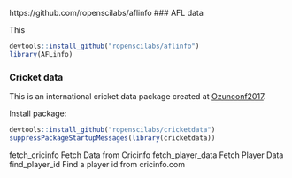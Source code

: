 
https://github.com/ropenscilabs/aflinfo
### AFL data

This 

```r
devtools::install_github("ropenscilabs/aflinfo")
library(AFLinfo)

```

### Cricket data

This is an international cricket data package created at [Ozunconf2017](https://github.com/ropenscilabs/cricketdata). 

Install package:

```r
devtools::install_github("ropenscilabs/cricketdata")
suppressPackageStartupMessages(library(cricketdata)) 
```

fetch_cricinfo	Fetch Data from Cricinfo
fetch_player_data	Fetch Player Data
find_player_id	Find a player id from cricinfo.com
